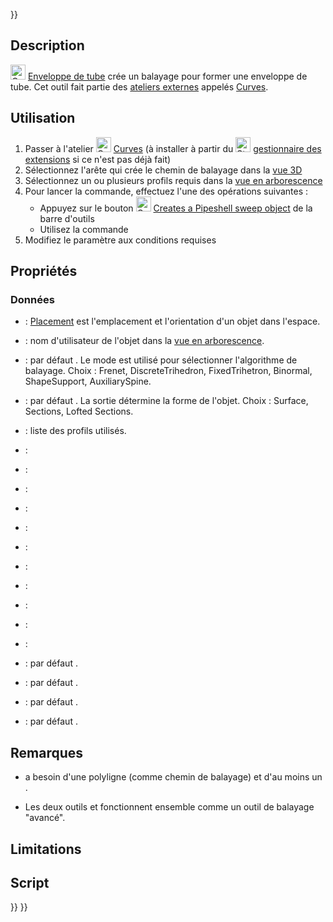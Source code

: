 <languages/>
{{UnfinishedDocu{{#translation:}}}}

{{Docnav/fr
|[[Curves_PipeshellProfile/fr|Profils d'enveloppe d'un tube]]
|[[Curves_GordonSurface/fr|Surface de Gordon]]
|[[Curves Workbench/fr|Atelier Curves]]
|IconL=Curves_PipeshellProfile.svg
|IconR=Curves_GordonSurface.svg
|IconC=Curves_workbench_icon.svg
}}

{{GuiCommand/fr
|Name=Curves Pipeshell
|Name/fr=Curves Enveloppe de tube
|MenuLocation=Surfaces → Pipeshell 
|Workbenches=[[Curves_Workbench/fr|Curves]]
}}

==Description==

[[Image:Curves_Pipeshell.svg|24px]] [[Curves_Pipeshell/fr|Enveloppe de tube]] crée un balayage pour former une enveloppe de tube. Cet outil fait partie des [[External_workbenches/fr|ateliers externes]] appelés [[Curves_Workbench/fr|Curves]].

<span id="Usage"></span>
==Utilisation==

# Passer à l'atelier [[Image:Curves_workbench_icon.svg|24px]] [[Curves_Workbench/fr|Curves]] (à installer à partir du [[Image:Std_AddonMgr.svg|24px]] [[Std_AddonMgr/fr|gestionnaire des extensions]] si ce n'est pas déjà fait)
# Sélectionnez l'arête qui crée le chemin de balayage dans la [[3D_view/fr|vue 3D]]
# Sélectionnez un ou plusieurs profils requis dans la [[Tree_view/fr|vue en arborescence]]
# Pour lancer la commande, effectuez l'une des opérations suivantes : 
#* Appuyez sur le bouton [[Image:Curves_Pipeshell.svg|24px]] [[Curves_Pipeshell/fr|Creates a Pipeshell sweep object]] de la barre d'outils
#* Utilisez la commande {{MenuCommand|Surfaces → Pipeshell}}
# Modifiez le paramètre {{incode|Pipeshell}} aux conditions requises

<span id="Properties"></span>
==Propriétés==

<span id="Data"></span>
===Données===

{{Properties_Title|Base}}

* {{PropertyData|Placement}} : [[Placement/fr|Placement]] est l'emplacement et l'orientation d'un objet dans l'espace.
* {{PropertyData|Label}} : nom d'utilisateur de l'objet dans la [[Tree_view/fr|vue en arborescence]]. 

{{Properties_Title|Main}}

* {{PropertyData|Mode}} : par défaut {{Emphasis|Frenet}}. Le mode est utilisé pour sélectionner l'algorithme de balayage. Choix : Frenet, DiscreteTrihedron, FixedTrihetron, Binormal, ShapeSupport, AuxiliarySpine.
* {{PropertyData|Output}} : par défaut {{Emphasis|Surface}}. La sortie détermine la forme de l'objet. Choix : Surface, Sections, Lofted Sections.
* {{PropertyData|Profile}} : liste des profils utilisés.
* {{PropertyData|Spine}} :

{{Properties_Title|Mode}}

* {{PropertyData|Auxiliary}} :
* {{PropertyData|Contact}} :
* {{PropertyData|Corrected}} :
* {{PropertyData|Direction}} :
* {{PropertyData|Equi Curvi}} :
* {{PropertyData|Location}} :
* {{PropertyData|Support}} :

{{Properties_Title|Settings}}

* {{PropertyData|Max Degree}} :
* {{PropertyData|Max Segments}} :
* {{PropertyData|Samples}} :
* {{PropertyData|Solid}} : par défaut {{Emphasis|False}}.
* {{PropertyData|Tol3d}} : par défaut {{Emphasis|0.00}}.
* {{PropertyData|Tol Ang}} : par défaut {{Emphasis|0.00}}.
* {{PropertyData|Tol Bound}} : par défaut {{Emphasis|0.00}}.

== Remarques ==
* {{Emphasis|Pipeshell}} a besoin d'une polyligne (comme chemin de balayage) et d'au moins un {{Emphasis|Pipeshell Profile}}.
* Les deux outils {{Emphasis|Pipeshell}} et {{Emphasis|Pipeshell Profile}} fonctionnent ensemble comme un outil de balayage "avancé".

==Limitations==


<span id="Scripting"></span>
==Script==


{{Docnav/fr
|[[Curves_PipeshellProfile/fr|Profils d'enveloppe d'un tube]]
|[[Curves_GordonSurface/fr|Surface de Gordon]]
|[[Curves Workbench/fr|Atelier Curves]]
|IconL=Curves_PipeshellProfile.svg
|IconR=Curves_GordonSurface.svg
|IconC=Curves_workbench_icon.svg
}}

{{Curves Tools navi{{#translation:}}}}
{{Userdocnavi{{#translation:}}}}